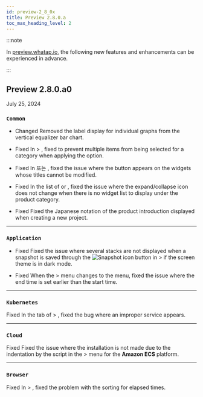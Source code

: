 ```yaml
---
id: preview-2_8_0x
title: Preview 2.8.0.a
toc_max_heading_level: 2
---
```


<head>
<meta name="robots" content="noindex, nofollow"/>
</head>

:::note

In [preview.whatap.io](https://preview.whatap.io), the following new features and enhancements can be experienced in advance. 

:::

## Preview 2.8.0.a0

July 25, 2024

<div class='indentTab'>

### `Common`

- <Status priority='1'>Changed</Status> Removed the label display for individual graphs from the vertical equalizer bar chart.

- <Status priority='0'>Fixed</Status> In <Cmdname sid="side_analysis" className="uitext" /> &gt; <Cmdname sid="side_metricsML" className="uitext" />, fixed to prevent multiple items from being selected for a category when applying the <Cmdname sid="filter" className="uitext" /> option.

- <Status priority='0'>Fixed</Status> In <Cmdname sid="side_integratedFlexboard" className="uitext" /> 또는 <Cmdname sid="side_flexboard" className="uitext" />, fixed the issue where the <Cmdname sid="edit" className="uitext" /> button appears on the widgets whose titles cannot be modified.

- <Status priority='0'>Fixed</Status> In the <Cmdname sid="widget_template" className="uitext" /> list of <Cmdname sid="side_integratedFlexboard" className="uitext" /> or <Cmdname sid="side_flexboard" className="uitext" />, fixed the issue where the expand/collapse icon does not change when there is no widget list to display under the product category.

- <Status priority='0'>Fixed</Status> Fixed the Japanese notation of the product introduction displayed when creating a new project.

---

### `Application`

- <Status priority='0'>Fixed</Status> Fixed the issue where several stacks are not displayed when a snapshot is saved through the ![Snapshot icon](/img/ic-camera.svg) button in <Cmdname sid="side_analysis" className="uitext" /> &gt; <Cmdname sid="side_stack" className="uitext" /> if the screen theme is in dark mode.

- <Status priority='2'>Fixed</Status> When the <Cmdname sid="side_agentsConfiguration" className="uitext" /> &gt; <Cmdname sid="side_openSocket" className="uitext" /> menu changes to the <Cmdname sid="side_txStat" className="uitext" /> menu, fixed the issue where the end time is set earlier than the start time.

---

### `Kubernetes`

<Status priority='0'>Fixed</Status> In the <Cmdname sid="TTL07237" className="uitext" /> tab of <Cmdname sid="side_dashboard" className="uitext" /> &gt; <Cmdname sid="side_containerMap" className="uitext" />, fixed the bug where an improper service appears.

---

### `Cloud`

<Status priority='2'>Fixed</Status> Fixed the issue where the installation is not made due to the indentation by the script in the <Cmdname sid="side_management" className="uitext" /> &gt; <Cmdname sid="side_agentInstall" className="uitext" /> menu for the **Amazon ECS** platform.

---

### `Browser`

<Status priority='0'>Fixed</Status> In <Cmdname sid="TTL07736" className="uitext" /> &gt; <Cmdname sid="TTL07746" className="uitext" />, fixed the problem with the sorting for elapsed times.

</div>
